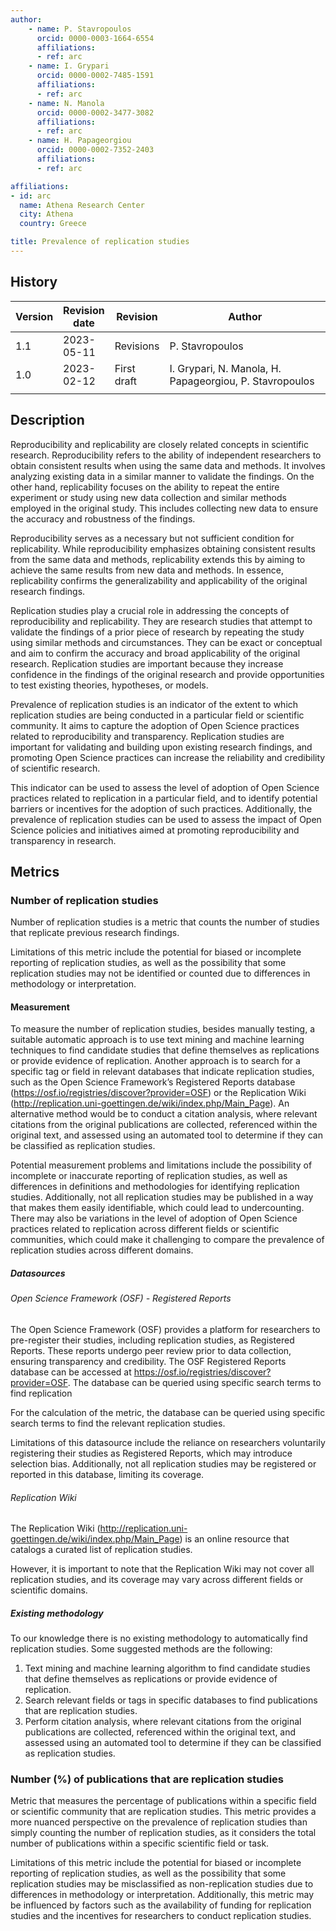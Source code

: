 ```yaml
---
author:
    - name: P. Stavropoulos
      orcid: 0000-0003-1664-6554
      affiliations:
      - ref: arc
    - name: I. Grypari
      orcid: 0000-0002-7485-1591
      affiliations:
      - ref: arc
    - name: N. Manola
      orcid: 0000-0002-3477-3082
      affiliations:
      - ref: arc
    - name: H. Papageorgiou
      orcid: 0000-0002-7352-2403
      affiliations:
      - ref: arc

affiliations:
- id: arc
  name: Athena Research Center
  city: Athena
  country: Greece

title: Prevalence of replication studies
---
```



::: {}

## History


| Version | Revision date | Revision    | Author                                                  |
|---------|---------------|-------------|---------------------------------------------------------|
| 1.1     | 2023-05-11    | Revisions   | P. Stavropoulos                                         |
| 1.0     | 2023-02-12    | First draft | I. Grypari, N. Manola, H. Papageorgiou, P. Stavropoulos |
|         |               |             |                                                         |

:::

## Description

Reproducibility and replicability are closely related concepts in scientific research. Reproducibility refers to the ability of independent researchers to obtain consistent results when using the same data and methods. It involves analyzing existing data in a similar manner to validate the findings. On the other hand, replicability focuses on the ability to repeat the entire experiment or study using new data collection and similar methods employed in the original study. This includes collecting new data to ensure the accuracy and robustness of the findings.

Reproducibility serves as a necessary but not sufficient condition for replicability. While reproducibility emphasizes obtaining consistent results from the same data and methods, replicability extends this by aiming to achieve the same results from new data and methods. In essence, replicability confirms the generalizability and applicability of the original research findings.

Replication studies play a crucial role in addressing the concepts of reproducibility and replicability. They are research studies that attempt to validate the findings of a prior piece of research by repeating the study using similar methods and circumstances. They can be exact or conceptual and aim to confirm the accuracy and broad applicability of the original research. Replication studies are important because they increase confidence in the findings of the original research and provide opportunities to test existing theories, hypotheses, or models.

Prevalence of replication studies is an indicator of the extent to which replication studies are being conducted in a particular field or scientific community. It aims to capture the adoption of Open Science practices related to reproducibility and transparency. Replication studies are important for validating and building upon existing research findings, and promoting Open Science practices can increase the reliability and credibility of scientific research.

This indicator can be used to assess the level of adoption of Open Science practices related to replication in a particular field, and to identify potential barriers or incentives for the adoption of such practices. Additionally, the prevalence of replication studies can be used to assess the impact of Open Science policies and initiatives aimed at promoting reproducibility and transparency in research.

## Metrics

### Number of replication studies

Number of replication studies is a metric that counts the number of studies that replicate previous research findings.

Limitations of this metric include the potential for biased or incomplete reporting of replication studies, as well as the possibility that some replication studies may not be identified or counted due to differences in methodology or interpretation.

#### Measurement

To measure the number of replication studies, besides manually testing, a suitable automatic approach is to use text mining and machine learning techniques to find candidate studies that define themselves as replications or provide evidence of replication. Another approach is to search for a specific tag or field in relevant databases that indicate replication studies, such as the Open Science Framework's Registered Reports database (<https://osf.io/registries/discover?provider=OSF>) or the Replication Wiki (<http://replication.uni-goettingen.de/wiki/index.php/Main_Page>). An alternative method would be to conduct a citation analysis, where relevant citations from the original publications are collected, referenced within the original text, and assessed using an automated tool to determine if they can be classified as replication studies.

Potential measurement problems and limitations include the possibility of incomplete or inaccurate reporting of replication studies, as well as differences in definitions and methodologies for identifying replication studies. Additionally, not all replication studies may be published in a way that makes them easily identifiable, which could lead to undercounting. There may also be variations in the level of adoption of Open Science practices related to replication across different fields or scientific communities, which could make it challenging to compare the prevalence of replication studies across different domains.

##### Datasources

###### Open Science Framework (OSF) - Registered Reports

The Open Science Framework (OSF) provides a platform for researchers to pre-register their studies, including replication studies, as Registered Reports. These reports undergo peer review prior to data collection, ensuring transparency and credibility. The OSF Registered Reports database can be accessed at <https://osf.io/registries/discover?provider=OSF>. The database can be queried using specific search terms to find replication

For the calculation of the metric, the database can be queried using specific search terms to find the relevant replication studies.

Limitations of this datasource include the reliance on researchers voluntarily registering their studies as Registered Reports, which may introduce selection bias. Additionally, not all replication studies may be registered or reported in this database, limiting its coverage.

###### Replication Wiki

The Replication Wiki (<http://replication.uni-goettingen.de/wiki/index.php/Main_Page>) is an online resource that catalogs a curated list of replication studies.

However, it is important to note that the Replication Wiki may not cover all replication studies, and its coverage may vary across different fields or scientific domains.

##### Existing methodology

To our knowledge there is no existing methodology to automatically find replication studies. Some suggested methods are the following:

1.  Text mining and machine learning algorithm to find candidate studies that define themselves as replications or provide evidence of replication.
2.  Search relevant fields or tags in specific databases to find publications that are replication studies.
3.  Perform citation analysis, where relevant citations from the original publications are collected, referenced within the original text, and assessed using an automated tool to determine if they can be classified as replication studies.

### Number (%) of publications that are replication studies

Metric that measures the percentage of publications within a specific field or scientific community that are replication studies. This metric provides a more nuanced perspective on the prevalence of replication studies than simply counting the number of replication studies, as it considers the total number of publications within a specific scientific field or task.

Limitations of this metric include the potential for biased or incomplete reporting of replication studies, as well as the possibility that some replication studies may be misclassified as non-replication studies due to differences in methodology or interpretation. Additionally, this metric may be influenced by factors such as the availability of funding for replication studies and the incentives for researchers to conduct replication studies.
